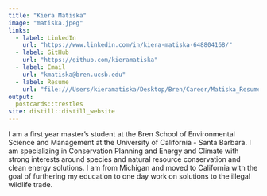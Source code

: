 ```yaml
---
title: "Kiera Matiska"
image: "matiska.jpeg"
links:
  - label: LinkedIn
    url: "https://www.linkedin.com/in/kiera-matiska-648804168/"
  - label: GitHub
    url: "https://github.com/kieramatiska"
  - label: Email
    url: "kmatiska@bren.ucsb.edu"
  - label: Resume
    url: "file:///Users/kieramatiska/Desktop/Bren/Career/Matiska_Resume.pdf"
output:
  postcards::trestles
site: distill::distill_website
---
```

 
I am a first year master's student at the Bren School of Environmental Science and Management at the University of California - Santa Barbara. I am specializing in Conservation Planning and Energy and Climate with strong interests around species and natural resource conservation and clean energy solutions. I am from Michigan and moved to California with the goal of furthering my education to one day work on solutions to the illegal wildlife trade.
